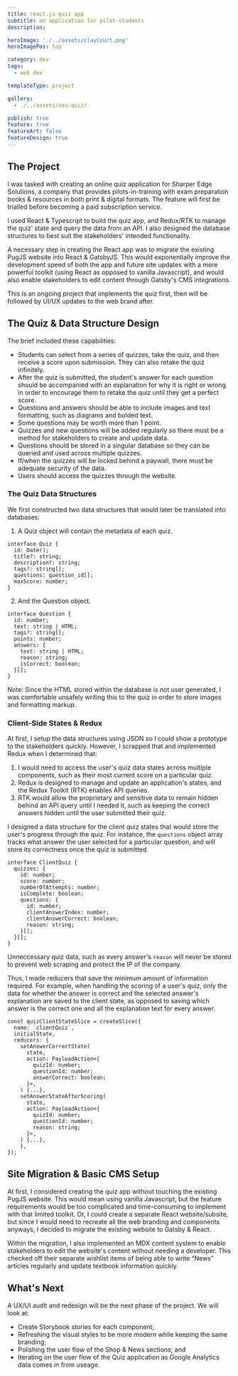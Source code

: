```yaml
---
title: react.js quiz app
subtitle: an application for pilot-students
description:

heroImage: './../assets/clayCourt.png'
heroImagePos: top

category: dev
tags:
  - web dev

templateType: project

gallery:
  - ./../assets/ses-quiz/

publish: true
feature: true
featureArt: false
featureDesign: true
---
```


## The Project

I was tasked with creating an online quiz application for Sharper Edge Solutions, a company that provides pilots-in-training with exam preparation books & resources in both print & digital formats. The feature will first be trialled before becoming a paid subscription service.

I used React & Typescript to build the quiz app, and Redux/RTK to manage the quiz' state and query the data from an API. I also designed the database structures to best suit the stakeholders' intended functionality.

A necessary step in creating the React app was to migrate the existing PugJS website into React & GatsbyJS. This would exponentially improve the development speed of both the app and future site updates with a more powerful toolkit (using React as opposed to vanilla Javascript), and would also enable stakeholders to edit content through Gatsby's CMS integrations.

This is an ongoing project that implements the quiz first, then will be followed by UI/UX updates to the web brand after.

## The Quiz & Data Structure Design

The brief included these capabilities:

- Students can select from a series of quizzes, take the quiz, and then receive a score upon submission. They can also retake the quiz infinitely.
- After the quiz is submitted, the student's answer for each question should be accompanied with an explanation for why it is right or wrong in order to encourage them to retake the quiz until they get a perfect score.
- Questions and answers should be able to include images and text formatting, such as diagrams and bolded text.
- Some questions may be worth more than 1 point.
- Quizzes and new questions will be added regularly so there must be a method for stakeholders to create and update data.
- Questions should be stored in a singular database so they can be queried and used across multiple quizzes.
- If/when the quizzes will be locked behind a paywall, there must be adequate security of the data.
- Users should access the quizzes through the website.

### The Quiz Data Structures

We first constructed two data structures that would later be translated into databases:

1. A Quiz object will contain the metadata of each quiz.

  ```tsx
  interface Quiz {
    id: Date();
    title?: string;
    description?: string;
    tags?: string[];
    questions: question_id[];
    maxScore: number;
  }
  ```

2. And the Question object.

  ```tsx
  interface Question {
    id: number;
    text: string | HTML;
    tags?: string[];
    points: number;
    answers: {
      text: string | HTML;
      reason: string;
      isCorrect: boolean;
    }[];
  }
  ```

Note: Since the HTML stored within the database is not user generated, I was comfortable unsafely writing this to the quiz in order to store images and formatting markup.


### Client-Side States & Redux

At first, I setup the data structures using JSON so I could show a prototype to the stakeholders quickly. However, I  scrapped that and implemented Redux when I determined that:

1. I would need to access the user's quiz data states across multiple components, such as their most current score on a particular quiz.
2. Redux is designed to manage and update an application's states, and the Redux Toolkit (RTK) enables API queries.
3. RTK would allow the proprietary and sensitive data to remain hidden behind an API query until I needed it, such as keeping the correct answers hidden until the user submitted their quiz.

I designed a data structure for the client quiz states that would store the user's progress through the quiz. For instance, the `questions` object array tracks what answer the user selected for a particular question, and will store its correctness once the quiz is submitted.

```tsx
interface ClientQuiz {
  quizzes: {
    id: number;
    score: number;
    numberOfAttempts: number;
    isComplete: boolean;
    questions: {
      id: number;
      clientAnswerIndex: number;
      clientAnswerCorrect: boolean;
      reason: string;
    }[];
  }[];
}
```

Unneccessary quiz data, such as every answer's `reason` will never be stored to prevent web scraping and protect the IP of the company.

Thus, I made reducers that save the minimum amount of information required. For example, when handling the scoring of a user's quiz, only the data for whether the answer is correct and the selected answer's explanation are saved to the client state, as opposed to saving which answer is the correct one and all the explanation text for every answer.

```tsx
const quizClientStateSlice = createSlice({
  name: `clientQuiz`,
  initialState,
  reducers: {
    setAnswerCorrectState(
      state,
      action: PayloadAction<{
        quizId: number;
        questionId: number;
        answerCorrect: boolean;
      }>,
    ) {...},
    setAnswerStateAfterScoring(
      state,
      action: PayloadAction<{
        quizId: number;
        questionId: number;
        reason: string;
      }>,
    ) {...},
	},
});
```


## Site Migration & Basic CMS Setup

At first, I considered creating the quiz app without touching the existing PugJS website. This would mean using vanilla Javascript, but the feature requirements would be too complicated and time-consuming to implement with that limited toolkit. Or, I could create a separate React website/subsite, but since I would need to recreate all the web branding and components anyways, I decided to migrate the existing website to Gatsby & React.

Within the migration, I also implemented an MDX content system to enable stakeholders to edit the website's content without needing a developer. This checked off their separate wishlist items of being able to write “News” articles regularly and update textbook information quickly.

## What's Next

A UX/UI audit and redesign will be the next phase of the project. We will look at:

- Create Storybook stories for each component;
- Refreshing the visual styles to be more modern while keeping the same branding;
- Polishing the user flow of the Shop & News sections; and
- Iterating on the user flow of the Quiz application as Google Analytics data comes in from useage.